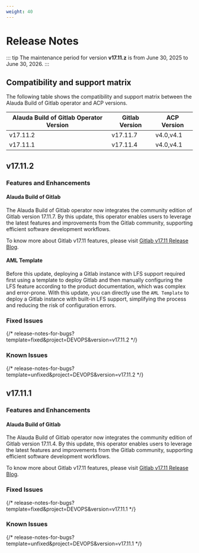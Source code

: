 ```yaml
---
weight: 40
---
```


# Release Notes

::: tip
The maintenance period for version **v17.11.z** is from June 30, 2025 to June 30, 2026.
:::

## Compatibility and support matrix

The following table shows the compatibility and support matrix between the Alauda Build of Gitlab operator and ACP versions.

| Alauda Build of Gitlab Operator Version | Gitlab Version |  ACP Version |
| --------------------------------- | --------------- | --------------- |
| v17.11.2                        | v17.11.7         | v4.0,v4.1 |
| v17.11.1                        | v17.11.4         | v4.0,v4.1 |

## v17.11.2

### Features and Enhancements

#### Alauda Build of Gitlab

The Alauda Build of Gitlab operator now integrates the community edition of Gitlab version 17.11.7. By this update, this operator enables users to leverage the latest features and improvements from the Gitlab community, supporting efficient software development workflows.

To know more about Gitlab v17.11 features, please visit [Gitlab v17.11 Release Blog](https://about.gitlab.com/releases/2025/04/17/gitlab-17-11-released/).

#### AML Template

Before this update, deploying a Gitlab instance with LFS support required first using a template to deploy Gitlab and then manually configuring the LFS feature according to the product documentation, which was complex and error-prone. With this update, you can directly use the `AML Template` to deploy a Gitlab instance with built-in LFS support, simplifying the process and reducing the risk of configuration errors.

### Fixed Issues


{/* release-notes-for-bugs?template=fixed&project=DEVOPS&version=v17.11.2 */}


### Known Issues

{/* release-notes-for-bugs?template=unfixed&project=DEVOPS&version=v17.11.2 */}

## v17.11.1

### Features and Enhancements

#### Alauda Build of Gitlab

The Alauda Build of Gitlab operator now integrates the community edition of Gitlab version 17.11.4. By this update, this operator enables users to leverage the latest features and improvements from the Gitlab community, supporting efficient software development workflows.

To know more about Gitlab v17.11 features, please visit [Gitlab v17.11 Release Blog](https://about.gitlab.com/releases/2025/04/17/gitlab-17-11-released/).


### Fixed Issues


{/* release-notes-for-bugs?template=fixed&project=DEVOPS&version=v17.11.1 */}


### Known Issues

{/* release-notes-for-bugs?template=unfixed&project=DEVOPS&version=v17.11.1 */}
